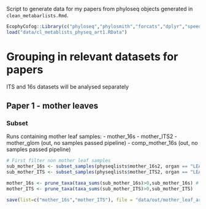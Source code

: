 Script to generate data for my papers from phyloseq objects generated in `clean_metabarlists.Rmd`.

```r
EcophyCofog::Library(c("phyloseq","phylosmith","forcats","dplyr","speedyseq","stringr"))
load("data/cl_metablists_physeq_art1.RData")
```


# Grouping in relevant datasets for papers

ITS and 16s datasets will be analysed separately

## Paper 1 - mother leaves

### Subset

Runs containing mother leaf samples:
  - mother_16s
  - mother_ITS2
  - mother_glom (out, no samples passed pipeline)
  - comp_mother_16s (out, no samples passed pipeline)
```r
# First filter non mother leaf samples
sub_mother_16s <- subset_samples(physeqlists$mother_16s2, organ == "LEAVES" & project == "HOLOBROM_FE")
sub_mother_ITS <- subset_samples(physeqlists$mother_ITS2, organ == "LEAVES" & project == "HOLOBROM_MERES")

mother_16s <- prune_taxa(taxa_sums(sub_mother_16s)>0,sub_mother_16s) # update taxa table (remove taxa with 0 reads after subset)
mother_ITS <- prune_taxa(taxa_sums(sub_mother_ITS)>0,sub_mother_ITS)

save(list=c("mother_16s","mother_ITS"), file = "data/out/mother_leaf_art1.RData")
```


